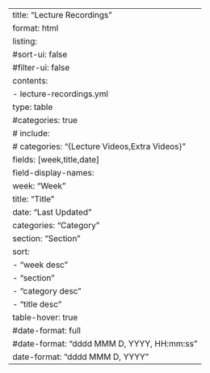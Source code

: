 ---
title: "Lecture Recordings"
format: html
listing:
  #sort-ui: false
  #filter-ui: false
  contents:
    - lecture-recordings.yml
  type: table
  #categories: true
#   include:
#     categories: "{Lecture Videos,Extra Videos}"
  fields: [week,title,date]
  field-display-names:
    week: "Week"
    title: "Title"
    date: "Last Updated"
    categories: "Category"
    section: "Section"
  sort:
    - "week desc"
    - "section"
    - "category desc"
    - "title desc"
  table-hover: true
  #date-format: full
  #date-format: "dddd MMM D, YYYY, HH:mm:ss"
  date-format: "dddd MMM D, YYYY"
---